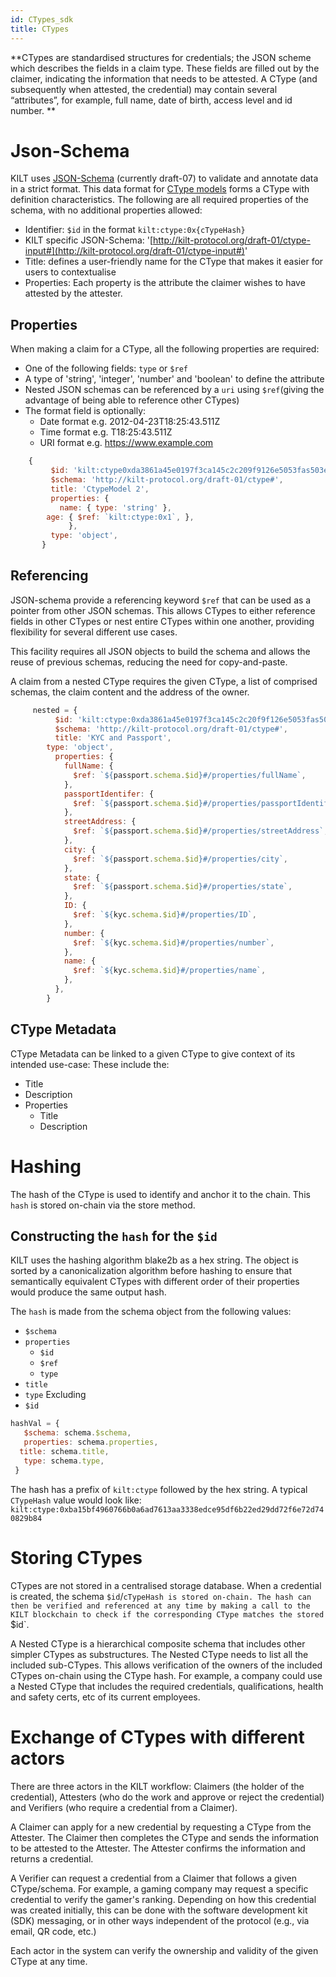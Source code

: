 ```yaml
---
id: CTypes_sdk
title: CTypes
---
```

**CTypes are standardised structures for credentials; the JSON scheme which describes the fields in a claim type. These fields are filled out by the claimer, indicating the information that needs to be attested. A CType (and subsequently when attested, the credential) may contain several “attributes”, for example, full name, date of birth, access level and id number. **

# Json-Schema
KILT uses [JSON-Schema](https://json-schema.org/) (currently draft-07) to validate and annotate data in a strict format. This data format for [CType models](https://github.com/KILTprotocol/sdk-js/blob/develop/packages/core/src/ctype/CTypeSchema.ts) forms a CType with definition characteristics. The following are all required properties of the schema, with no additional properties allowed:

* Identifier: `$id` in the format `kilt:ctype:0x{cTypeHash}`
* KILT specific JSON-Schema: '[http://kilt-protocol.org/draft-01/ctype-input#](http://kilt-protocol.org/draft-01/ctype-input#)'
* Title: defines a user-friendly name for the CType that makes it easier for users to contextualise
* Properties: Each property is the attribute the claimer wishes to have attested by the attester.

## Properties
When making a claim for a CType, all the following properties are required:
* One of the following fields: `type` or `$ref`
* A type of 'string', 'integer', 'number' and 'boolean' to define the attribute
* Nested JSON schemas can be referenced by a `uri` using `$ref`(giving the advantage of being able to reference other CTypes)
* The format field is optionally:
    * Date format e.g. 2012-04-23T18:25:43.511Z
    * Time format e.g.  T18:25:43.511Z
    * URI format e.g. https://www.example.com

```js
    {
         $id: 'kilt:ctype0xda3861a45e0197f3ca145c2c209f9126e5053fas503e459af4255cf8011d51010',
         $schema: 'http://kilt-protocol.org/draft-01/ctype#',
         title: 'CtypeModel 2',
         properties: {
           name: { type: 'string' },
    	age: { $ref: `kilt:ctype:0x1`, },
        	 },
         type: 'object',
       }
```

## Referencing
JSON-schema provide a referencing keyword `$ref` that can be used as a pointer from other JSON schemas. This allows CTypes to either reference fields in other CTypes or nest entire CTypes within one another, providing flexibility for several different use cases.

This facility requires all JSON objects to build the schema and allows the reuse of previous schemas, reducing the need for copy-and-paste.

A claim from a nested CType requires the given CType, a list of comprised schemas, the claim content and the address of the owner.

```js
     nested = {
          $id: 'kilt:ctype:0xda3861a45e0197f3ca145c2c20f9f126e5053fas503e459af4255cf8011d51010',
          $schema: 'http://kilt-protocol.org/draft-01/ctype#',
          title: 'KYC and Passport',
        type: 'object',
          properties: {
            fullName: {
              $ref: `${passport.schema.$id}#/properties/fullName`,
            },
            passportIdentifer: {
              $ref: `${passport.schema.$id}#/properties/passportIdentifer`,
            },
            streetAddress: {
              $ref: `${passport.schema.$id}#/properties/streetAddress`,
            },
            city: {
              $ref: `${passport.schema.$id}#/properties/city`,
            },
            state: {
              $ref: `${passport.schema.$id}#/properties/state`,
            },
            ID: {
              $ref: `${kyc.schema.$id}#/properties/ID`,
            },
            number: {
              $ref: `${kyc.schema.$id}#/properties/number`,
            },
            name: {
              $ref: `${kyc.schema.$id}#/properties/name`,
            },
          },
        }
```

## CType Metadata
CType Metadata can be linked to a given CType to give context of its intended use-case: These include the:
* Title
* Description
* Properties
    * Title
    * Description

# Hashing
The hash of the CType is used to identify and anchor it to the chain. This `hash` is stored on-chain via the store method.

## Constructing the `hash` for the `$id`

KILT uses the hashing algorithm blake2b as a hex string. The object is sorted by a canonicalization algorithm before hashing to ensure that semantically equivalent CTypes with different order of their properties would produce the same output hash.

The `hash` is made from the schema object from the following values:
* `$schema`
* `properties`
    * `$id`
    * `$ref`
    * `type`
* `title`
* `type`
Excluding
* `$id`

``` js
hashVal = {
   $schema: schema.$schema,
   properties: schema.properties,
  title: schema.title,
   type: schema.type,
 }
```

The hash has a prefix of `kilt:ctype` followed by the hex string. A typical `CTypeHash` value would look like: `kilt:ctype:0xba15bf4960766b0a6ad7613aa3338edce95df6b22ed29dd72f6e72d740829b84`
# Storing CTypes

CTypes are not stored in a centralised storage database. When a credential is created, the schema `$id`/`cTypeHash is stored on-chain. The hash can then be verified and referenced at any time by making a call to the KILT blockchain to check if the corresponding CType matches the stored `$id`.

A Nested CType is a hierarchical composite schema that includes other simpler CTypes as substructures. The Nested CType needs to list all the included sub-CTypes. This allows verification of the owners of the included CTypes on-chain using the CType hash. For example, a company could use a Nested CType that includes the required credentials, qualifications, health and safety certs, etc of its current employees.

# Exchange of CTypes with different actors
There are three actors in the KILT workflow: Claimers (the holder of the credential), Attesters (who do the work and approve or reject the credential) and Verifiers (who require a credential from a Claimer).

A Claimer can apply for a new credential by requesting a CType from the Attester. The Claimer then completes the CType and sends the information to be attested to the Attester. The Attester confirms the information and returns a credential.

A Verifier can request a credential from a Claimer that follows a given CType/schema. For example, a gaming company may request a specific credential to verify the gamer's ranking. Depending on how this credential was created initially, this can be done with the software development kit (SDK) messaging, or  in other ways independent of the protocol (e.g., via email, QR code, etc.)

Each actor in the system can verify the ownership and validity of the given CType at any time.
